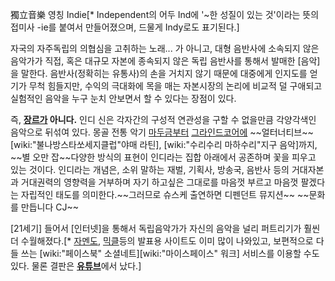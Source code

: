 獨立音樂
영칭 Indie[* Independent의 어두 Ind에 '~한 성질이 있는 것'이라는 뜻의 접미사 -ie를 붙여서 만들어졌으며, 드물게 Indy로도 표기된다.]

자국의 자주독립의 의협심을 고취하는 노래... 가 아니고, 대형 음반사에 소속되지 않은 음악가가 직접, 혹은 대규모 자본에 종속되지 않은 독립 음반사를 통해서 발매한 [음악]을 말한다. 음반사(정확히는 유통사)의 손을 거치지 않기 때문에 대중에게 인지도를 얻기가 무척 힘들지만, 수익의 극대화에 목을 매는 자본시장의 논리에 비교적 덜 구애되고 실험적인 음악을 누구 눈치 안보면서 할 수 있다는 장점이 있다.

즉, '''[[장르]]가 아니다.''' 인디 신은 각자간의 구성적 연관성을 구할 수 없을만큼 각양각색인 음악으로 뒤섞여 있다. 몽골 전통 악기 [[마두금]]부터 [[그라인드코어]]에 ~~얼터너티브~~[wiki:"불나방스타쏘세지클럽"야매 라틴], [wiki:"수리수리 마하수리"지구 음악]까지, ~~별 오만 잡~~다양한 방식의 표현이 인디라는 집합 아래에서 공존하며 꽃을 피우고 있는 것이다. 인디라는 개념은, 소위 말하는 재벌, 기획사, 방송국, 음반사 등의 거대자본과 거대권력의 영향력을 거부하며 자기 하고싶은 그대로를 마음껏 부르고 마음껏 팔겠다는 자립적인 태도를 의미한다.~~그러므로 슈스케 출연하면 디펜던트 뮤지션~~ ~~문화를 만듭니다 CJ~~

[21세기] 들어서 [인터넷]을 통해서 독립음악가가 자신의 음악을 널리 퍼트리기가 훨씬 더 수월해졌다.[* [http://www.jamendo.com/en/ 자멘도], [http://www.mixcloud.com/ 믹클]등의 발표용 사이트도 이미 많이 나와있고, 보편적으로 다들 쓰는 [wiki:"페이스북" 소셜네트][wiki:"마이스페이스" 워크] 서비스를 이용할 수도 있다. 물론 결판은 '''[[유튜브]]'''에서 났다.]

